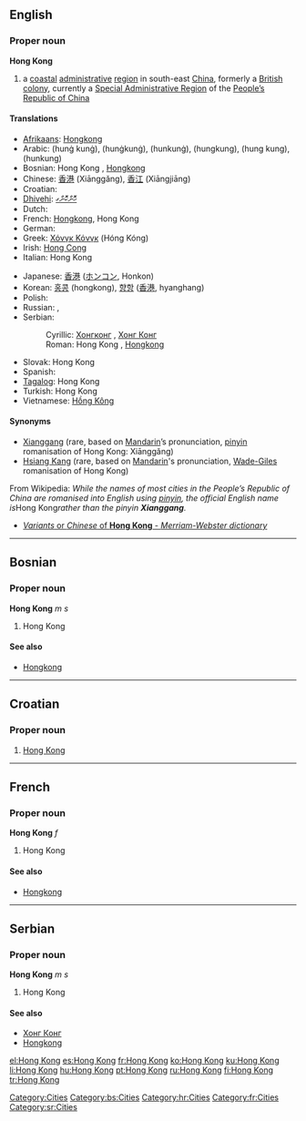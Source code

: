 {{wikipedia}}
{{also|Hongkong|Hong-Kong|Hồng Kông}}
==English==
{{wikipedia}}

===Proper noun===
'''Hong Kong'''

# a [[coastal]] [[administrative]] [[region]] in south-east [[China]], formerly a [[British]] [[colony]], currently a [[Special Administrative Region]] of the [[People's Republic of China|People’s Republic of China]]

====Translations====
{{trans-top|coastal administrative region in south-east China}}
* [[Afrikaans]]: [[Hongkong]]
* Arabic: {{Arab|[[هونغ كونغ]]}} (hunġ kunġ), {{Arab|[[هونغكونغ]]}} (hunġkunġ), {{Arab|[[هونكونغ]]}} (hunkunġ), {{Arab|[[هونجكونج]]}} (hungkung), {{Arab|[[هونج كونج]]}} (hung kung), {{Arab|[[هونكونج]]}} (hunkung)
* Bosnian: Hong Kong {{m}}, [[Hongkong]] {{m}}
* Chinese: [[香港]] (Xiānggǎng), [[香江]] (Xiāngjiāng)
* Croatian: {{t-|hr|Hong Kong|m}}
* [[Dhivehi]]: [[ހޮންކޮންގ]]
* Dutch: {{t-|nl|Hongkong}}
* French: [[Hongkong]], Hong Kong {{f}}
* German: {{t-|de|Hongkong}}
* Greek: [[Χόνγκ Κόνγκ]] (Hóng Kóng)
* Irish: [[Hong Cong]]
* Italian: Hong Kong {{f}}
{{trans-mid}}
* Japanese: [[香港]] ([[ホンコン]], Honkon)
* Korean: [[홍콩]] (hongkong), [[향항]] ([[香港]], hyanghang)
* Polish: {{t-|pl|Hongkong}}
* Russian: {{t+|ru|Гонконг|m|tr=Gonkóng|sc=Cyrl}}, {{t|ru|Сянган|m|tr=Sjangán|sc=Cyrl}}
* Serbian:
*: Cyrillic: [[Хонгконг]] {{m}}, [[Хонг Конг]] {{m}}
*: Roman: Hong Kong {{m}}, [[Hongkong]] {{m}}
* Slovak: Hong Kong {{m}}
* Spanish: {{t-|es|Hong-Kong}}
* [[Tagalog]]: Hong Kong
* Turkish: Hong Kong
* Vietnamese: [[Hồng Kông]]
{{trans-bottom}}

====Synonyms====
* [[Xianggang]] (rare, based on [[Mandarin]]’s pronunciation, [[pinyin]] romanisation of Hong Kong: Xiānggǎng)
* [[Hsiang Kang]] (rare, based on [[Mandarin]]'s pronunciation, [[Wade-Giles]] romanisation of Hong Kong)

From Wikipedia: ''While the names of most cities in the People’s Republic of China are romanised into English using [[pinyin]], the official English name is ''Hong Kong'' rather than the pinyin '''Xianggang'''.''

* [http://www.merriam-webster.com/dictionary/hsiang%20kang ''Variants'' or ''Chinese'' of '''Hong Kong''' - ''Merriam-Webster dictionary'']

[[Category:Cities]]

----

==Bosnian==

===Proper noun===
'''Hong Kong''' ''m s''

# Hong Kong

====See also====
* [[Hongkong#Bosnian|Hongkong]]

[[Category:bs:Cities]]

----

==Croatian==

===Proper noun===
{{infl|hr|proper noun|g=m}}

# [[#English|Hong Kong]]

[[Category:hr:Cities]]

----

==French==

===Proper noun===
'''Hong Kong''' ''f''

# Hong Kong

====See also====
* [[Hongkong#French|Hongkong]]

[[Category:fr:Cities]]

----

==Serbian==

===Proper noun===
'''Hong Kong''' ''m s''

# Hong Kong

====See also====
* [[Хонг Конг#Serbian|Хонг Конг]]
* [[Hongkong#Serbian|Hongkong]]

[[Category:sr:Cities]]

[[el:Hong Kong]]
[[es:Hong Kong]]
[[fr:Hong Kong]]
[[ko:Hong Kong]]
[[ku:Hong Kong]]
[[li:Hong Kong]]
[[hu:Hong Kong]]
[[pt:Hong Kong]]
[[ru:Hong Kong]]
[[fi:Hong Kong]]
[[tr:Hong Kong]]
